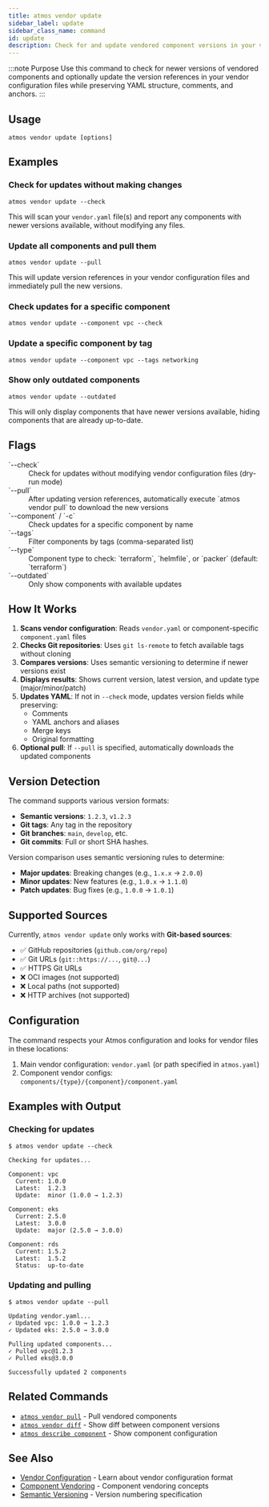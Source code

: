 ```yaml
---
title: atmos vendor update
sidebar_label: update
sidebar_class_name: command
id: update
description: Check for and update vendored component versions in your vendor configuration files
---
```



:::note Purpose
Use this command to check for newer versions of vendored components and optionally update the version references in your vendor configuration files while preserving YAML structure, comments, and anchors.
:::

<Screengrab title="atmos vendor update --help" slug="atmos-vendor-update--help" />

## Usage

```shell
atmos vendor update [options]
```

## Examples

### Check for updates without making changes

```shell
atmos vendor update --check
```

This will scan your `vendor.yaml` file(s) and report any components with newer versions available, without modifying any files.

### Update all components and pull them

```shell
atmos vendor update --pull
```

This will update version references in your vendor configuration files and immediately pull the new versions.

### Check updates for a specific component

```shell
atmos vendor update --component vpc --check
```

### Update a specific component by tag

```shell
atmos vendor update --component vpc --tags networking
```

### Show only outdated components

```shell
atmos vendor update --outdated
```

This will only display components that have newer versions available, hiding components that are already up-to-date.

## Flags

<dl>
  <dt>`--check`</dt>
  <dd>Check for updates without modifying vendor configuration files (dry-run mode)</dd>

  <dt>`--pull`</dt>
  <dd>After updating version references, automatically execute `atmos vendor pull` to download the new versions</dd>

  <dt>`--component` / `-c`</dt>
  <dd>Check updates for a specific component by name</dd>

  <dt>`--tags`</dt>
  <dd>Filter components by tags (comma-separated list)</dd>

  <dt>`--type`</dt>
  <dd>Component type to check: `terraform`, `helmfile`, or `packer` (default: `terraform`)</dd>

  <dt>`--outdated`</dt>
  <dd>Only show components with available updates</dd>
</dl>

## How It Works

1. **Scans vendor configuration**: Reads `vendor.yaml` or component-specific `component.yaml` files
2. **Checks Git repositories**: Uses `git ls-remote` to fetch available tags without cloning
3. **Compares versions**: Uses semantic versioning to determine if newer versions exist
4. **Displays results**: Shows current version, latest version, and update type (major/minor/patch)
5. **Updates YAML**: If not in `--check` mode, updates version fields while preserving:
   - Comments
   - YAML anchors and aliases
   - Merge keys
   - Original formatting
6. **Optional pull**: If `--pull` is specified, automatically downloads the updated components

## Version Detection

The command supports various version formats:

- **Semantic versions**: `1.2.3`, `v1.2.3`
- **Git tags**: Any tag in the repository
- **Git branches**: `main`, `develop`, etc.
- **Git commits**: Full or short SHA hashes.

Version comparison uses semantic versioning rules to determine:
- **Major updates**: Breaking changes (e.g., `1.x.x` → `2.0.0`)
- **Minor updates**: New features (e.g., `1.0.x` → `1.1.0`)
- **Patch updates**: Bug fixes (e.g., `1.0.0` → `1.0.1`)

## Supported Sources

Currently, `atmos vendor update` only works with **Git-based sources**:

- ✅ GitHub repositories (`github.com/org/repo`)
- ✅ Git URLs (`git::https://...`, `git@...`)
- ✅ HTTPS Git URLs
- ❌ OCI images (not supported)
- ❌ Local paths (not supported)
- ❌ HTTP archives (not supported)

## Configuration

The command respects your Atmos configuration and looks for vendor files in these locations:

1. Main vendor configuration: `vendor.yaml` (or path specified in `atmos.yaml`)
2. Component vendor configs: `components/{type}/{component}/component.yaml`

## Examples with Output

### Checking for updates

```shell
$ atmos vendor update --check

Checking for updates...

Component: vpc
  Current: 1.0.0
  Latest:  1.2.3
  Update:  minor (1.0.0 → 1.2.3)

Component: eks
  Current: 2.5.0
  Latest:  3.0.0
  Update:  major (2.5.0 → 3.0.0)

Component: rds
  Current: 1.5.2
  Latest:  1.5.2
  Status:  up-to-date
```

### Updating and pulling

```shell
$ atmos vendor update --pull

Updating vendor.yaml...
✓ Updated vpc: 1.0.0 → 1.2.3
✓ Updated eks: 2.5.0 → 3.0.0

Pulling updated components...
✓ Pulled vpc@1.2.3
✓ Pulled eks@3.0.0

Successfully updated 2 components
```

## Related Commands

- [`atmos vendor pull`](/cli/commands/vendor/pull) - Pull vendored components
- [`atmos vendor diff`](/cli/commands/vendor/diff) - Show diff between component versions
- [`atmos describe component`](/cli/commands/describe/component) - Show component configuration

## See Also

- [Vendor Configuration](/core-concepts/vendor) - Learn about vendor configuration format
- [Component Vendoring](/core-concepts/components/vendoring) - Component vendoring concepts
- [Semantic Versioning](https://semver.org/) - Version numbering specification
